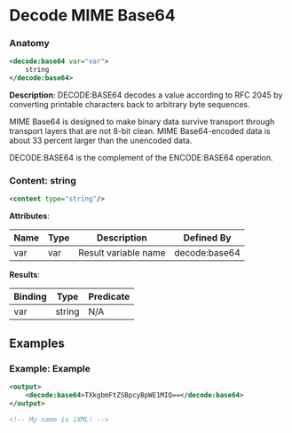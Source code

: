 # Decode MIME Base64

### Anatomy

```xml
<decode:base64 var="var">
    string
</decode:base64>
```

 **Description**:
 DECODE:BASE64 decodes a value according to RFC 2045 by converting printable characters back to arbitrary byte sequences.

MIME Base64 is designed to make binary data survive transport through transport layers that are not 8-bit clean. MIME Base64-encoded data is about 33 percent larger than the unencoded data.

DECODE:BASE64 is the complement of the ENCODE:BASE64 operation.

### Content: string

```xml
<content type="string"/>
```

**Attributes**:

| Name | Type | Description | Defined By |
| ---- | ---- | ----------- | ---------- |
| var | var | Result variable name | decode:base64 |


**Results**:

| Binding | Type | Predicate |
| ------- | ---- | --------- |
| var | string | N/A |


## Examples

### Example: Example

```xml
<output>
	<decode:base64>TXkgbmFtZSBpcyBpWE1MIQ==</decode:base64>
</output>

<!-- My name is iXML! -->
```

